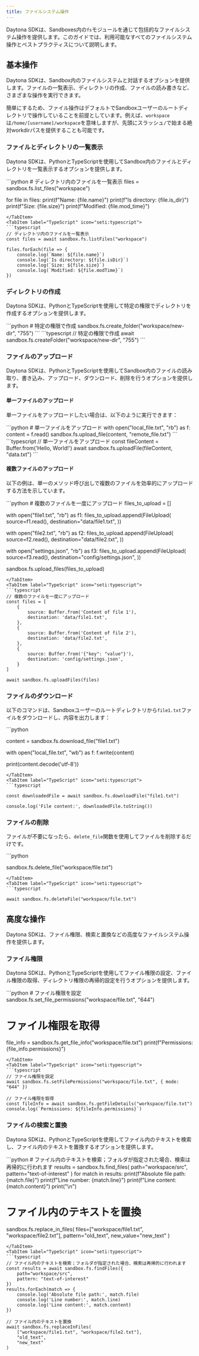 ```yaml
---
title: ファイルシステム操作
---
```



Daytona SDKは、Sandboxes内の`fs`モジュールを通じて包括的なファイルシステム操作を提供します。このガイドでは、利用可能なすべてのファイルシステム操作とベストプラクティスについて説明します。

## 基本操作

Daytona SDKは、Sandbox内のファイルシステムと対話するオプションを提供します。ファイルの一覧表示、ディレクトリの作成、ファイルの読み書きなど、さまざまな操作を実行できます。

簡単にするため、ファイル操作はデフォルトでSandboxユーザーのルートディレクトリで操作していることを前提としています。例えば、`workspace`は`/home/[username]/workspace`を意味しますが、先頭にスラッシュ`/`で始まる絶対workdirパスを提供することも可能です。

### ファイルとディレクトリの一覧表示

Daytona SDKは、PythonとTypeScriptを使用してSandbox内のファイルとディレクトリを一覧表示するオプションを提供します。

<Tabs>
<TabItem label="Python" icon="seti:python">
```python
# ディレクトリ内のファイルを一覧表示
files = sandbox.fs.list_files("workspace")

for file in files:
print(f"Name: {file.name}")
print(f"Is directory: {file.is_dir}")
print(f"Size: {file.size}")
print(f"Modified: {file.mod_time}")

```
</TabItem>
<TabItem label="TypeScript" icon="seti:typescript">
```typescript
// ディレクトリ内のファイルを一覧表示
const files = await sandbox.fs.listFiles("workspace")

files.forEach(file => {
    console.log(`Name: ${file.name}`)
    console.log(`Is directory: ${file.isDir}`)
    console.log(`Size: ${file.size}`)
    console.log(`Modified: ${file.modTime}`)
})
```

</TabItem>
</Tabs>

### ディレクトリの作成

Daytona SDKは、PythonとTypeScriptを使用して特定の権限でディレクトリを作成するオプションを提供します。

<Tabs>
<TabItem label="Python" icon="seti:python">
```python
# 特定の権限で作成
sandbox.fs.create_folder("workspace/new-dir", "755")
```
</TabItem>
<TabItem label="TypeScript" icon="seti:typescript">
```typescript
// 特定の権限で作成
await sandbox.fs.createFolder("workspace/new-dir", "755")
```

</TabItem>
</Tabs>

### ファイルのアップロード

Daytona SDKは、PythonとTypeScriptを使用してSandbox内のファイルの読み取り、書き込み、アップロード、ダウンロード、削除を行うオプションを提供します。

#### 単一ファイルのアップロード

単一ファイルをアップロードしたい場合は、以下のように実行できます：

<Tabs>
<TabItem label="Python" icon="seti:python">
```python
# 単一ファイルをアップロード
with open("local_file.txt", "rb") as f:
    content = f.read()
sandbox.fs.upload_file(content, "remote_file.txt")
```
</TabItem>
<TabItem label="TypeScript" icon="seti:typescript">
```typescript
// 単一ファイルをアップロード
const fileContent = Buffer.from('Hello, World!')
await sandbox.fs.uploadFile(fileContent, "data.txt")
```

</TabItem>
</Tabs>

#### 複数ファイルのアップロード

以下の例は、単一のメソッド呼び出しで複数のファイルを効率的にアップロードする方法を示しています。

<Tabs>
<TabItem label="Python" icon="seti:python">
```python
# 複数のファイルを一度にアップロード
files_to_upload = []

with open("file1.txt", "rb") as f1:
files_to_upload.append(FileUpload(
source=f1.read(),
destination="data/file1.txt",
))

with open("file2.txt", "rb") as f2:
files_to_upload.append(FileUpload(
source=f2.read(),
destination="data/file2.txt",
))

with open("settings.json", "rb") as f3:
files_to_upload.append(FileUpload(
source=f3.read(),
destination="config/settings.json",
))

sandbox.fs.upload_files(files_to_upload)

```
</TabItem>
<TabItem label="TypeScript" icon="seti:typescript">
```typescript
// 複数のファイルを一度にアップロード
const files = [
    {
        source: Buffer.from('Content of file 1'),
        destination: 'data/file1.txt',
    },
    {
        source: Buffer.from('Content of file 2'),
        destination: 'data/file2.txt',
    },
    {
        source: Buffer.from('{"key": "value"}'),
        destination: 'config/settings.json',
    }
]

await sandbox.fs.uploadFiles(files)
```

</TabItem>
</Tabs>

### ファイルのダウンロード

以下のコマンドは、Sandboxユーザーのルートディレクトリから`file1.txt`ファイルをダウンロードし、内容を出力します：

<Tabs>
<TabItem label="Python" icon="seti:python">
```python

content = sandbox.fs.download_file("file1.txt")

with open("local_file.txt", "wb") as f:
f.write(content)

print(content.decode('utf-8'))

```
</TabItem>
<TabItem label="TypeScript" icon="seti:typescript">
```typescript

const downloadedFile = await sandbox.fs.downloadFile("file1.txt")

console.log('File content:', downloadedFile.toString())

```

</TabItem>
</Tabs>

### ファイルの削除

ファイルが不要になったら、`delete_file`関数を使用してファイルを削除するだけです。

<Tabs>
<TabItem label="Python" icon="seti:python">
```python

sandbox.fs.delete_file("workspace/file.txt")

```
</TabItem>
<TabItem label="TypeScript" icon="seti:typescript">
```typescript

await sandbox.fs.deleteFile("workspace/file.txt")
```

</TabItem>
</Tabs>

## 高度な操作

Daytona SDKは、ファイル権限、検索と置換などの高度なファイルシステム操作を提供します。

### ファイル権限

Daytona SDKは、PythonとTypeScriptを使用してファイル権限の設定、ファイル権限の取得、ディレクトリ権限の再帰的設定を行うオプションを提供します。

<Tabs>
<TabItem label="Python" icon="seti:python">
```python
# ファイル権限を設定
sandbox.fs.set_file_permissions("workspace/file.txt", "644")

# ファイル権限を取得

file_info = sandbox.fs.get_file_info("workspace/file.txt")
print(f"Permissions: {file_info.permissions}")

```
</TabItem>
<TabItem label="TypeScript" icon="seti:typescript">
```typescript
// ファイル権限を設定
await sandbox.fs.setFilePermissions("workspace/file.txt", { mode: "644" })

// ファイル権限を取得
const fileInfo = await sandbox.fs.getFileDetails("workspace/file.txt")
console.log(`Permissions: ${fileInfo.permissions}`)
```

</TabItem>
</Tabs>

### ファイルの検索と置換

Daytona SDKは、PythonとTypeScriptを使用してファイル内のテキストを検索し、ファイル内のテキストを置換するオプションを提供します。

<Tabs>
<TabItem label="Python" icon="seti:python">
```python
# ファイル内のテキストを検索；フォルダが指定された場合、検索は再帰的に行われます
results = sandbox.fs.find_files(
    path="workspace/src",
    pattern="text-of-interest"
)
for match in results:
    print(f"Absolute file path: {match.file}")
    print(f"Line number: {match.line}")
    print(f"Line content: {match.content}")
    print("\n")

# ファイル内のテキストを置換

sandbox.fs.replace_in_files(
files=["workspace/file1.txt", "workspace/file2.txt"],
pattern="old_text",
new_value="new_text"
)

```
</TabItem>
<TabItem label="TypeScript" icon="seti:typescript">
```typescript
// ファイル内のテキストを検索；フォルダが指定された場合、検索は再帰的に行われます
const results = await sandbox.fs.findFiles({
    path="workspace/src",
    pattern: "text-of-interest"
})
results.forEach(match => {
    console.log('Absolute file path:', match.file)
    console.log('Line number:', match.line)
    console.log('Line content:', match.content)
})

// ファイル内のテキストを置換
await sandbox.fs.replaceInFiles(
    ["workspace/file1.txt", "workspace/file2.txt"],
    "old_text",
    "new_text"
)
```

</TabItem>
</Tabs>
